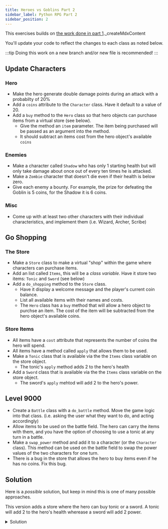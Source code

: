 ```yaml
---
title: Heroes vs Goblins Part 2
sidebar_label: Python RPG Part 2
sidebar_position: 2
---
```


This exercises builds on [the work done in part 1](docs/exercises/python-rpg/part-1/)._createMdxContent

You'll update your code to reflect the changes to each class as noted below.

:::tip
Doing this work on a new branch and/or new file is recommended!
:::

## Update Characters

### Hero

- Make the hero generate double damage points during an attack with a probabilty of 20%
- Add a `coins` attribute to the `Character` class. Have it default to a value of 20.
- Add a `buy` method to the `Hero` class so that hero objects can purchase items from a virtual store (see below).
  - Give the method an `item` parameter. The item being purchased will be passed as an argument into the method.
  - It should subtract an items cost from the hero object's available `coins`

### Enemies

- Make a character called `Shadow` who has only 1 starting health but will only take damage about once out of every ten times he is attacked.
- Make a `Zombie` character that doesn't die even if their health is below zero.
- Give each enemy a bounty. For example, the prize for defeating the Goblin is 5 coins, for the Shadow it is 6 coins.

### Misc

- Come up with at least two other characters with their individual characteristics, and implement them (i.e. Wizard, Archer, Scribe)

## Go Shopping

### The Store

- Make a `Store` class to make a virtual "shop" within the game where characters can purchase items.
- Add an list called `Items`, this will be a _class variable_. Have it store two items: `Tonic` and `Sword` (see below)
- Add a `do_shopping` method to the `Store` class.
  - Have it display a welcome message and the player's current coin balance.
  - List all available items with their names and costs.
  - The `Hero` class has a `buy` method that will allow a hero object to purchse an item. The cost of the item will be subtracted from the hero object's available coins.

### Store Items

- All items have a `cost` attribute that represents the number of coins the hero will spend.
- All items have a method called `apply` that allows them to be used.
- Make a `Tonic` class that is available via the the `Items` class variable on the store object.
  - The tonic's `apply` method adds 2 to the hero's health
- Add a `Sword` class that is available via the the `Items` class variable on the store object.
  - The sword's `apply` mehtod will add 2 to the hero's power.

## Level 9000

- Create a `Battle` class with a `do_battle` method. Move the game logic into that class. (i.e. asking the user what they want to do, and acting accordingly)
- Allow items to be used on the battle field. The hero can carry the items with them, and you have the option of choosing to use a tonic at any turn in a battle.
- Make a `swap_power` method and add it to a character (or the `Character` class). This method can be used on the battle field to swap the power values of the two characters for one turn.
- There is a bug in the store that allows the hero to buy items even if he has no coins. Fix this bug.

## Solution

Here is a _possible_ solution, but keep in mind this is one of many possible approaches.

This version adds a store where the hero can buy tonic or a sword.
A tonic will add 2 to the hero's health wherease a sword will add 2 power.

<details>
    <summary>Solution</summary>
```py
import random
import time

class Character():
    def __init__(self):
        self.name = '<undefined>'
        self.health = 10
        self.power = 5
        self.coins = 20

    def alive(self):
        return self.health > 0

    def attack(self, enemy):
        if not self.alive():
            return
        print("%s attacks %s" % (self.name, enemy.name))
        enemy.receive_damage(self.power)
        time.sleep(1.5)

    def receive_damage(self, points):
        self.health -= points
        print("%s received %d damage." % (self.name, points))
        if self.health <= 0:
            print("%s is dead." % self.name)

    def print_status(self):
        print("%s has %d health and %d power." % (self.name, self.health, self.power))

class Hero(Character):
    def __init__(self):
        self.name = 'hero'
        self.health = 10
        self.power = 5
        self.coins = 20

    def restore(self):
        self.health = 10
        print("Hero's heath is restored to %d!" % self.health)
        time.sleep(1)

    def buy(self, item):
        self.coins -= item.cost
        item.apply(hero)

class Goblin(Character):
    def __init__(self):
        self.name = 'goblin'
        self.health = 6
        self.power = 2

class Wizard(Character):
    def __init__(self):
        self.name = 'wizard'
        self.health = 8
        self.power = 1

    def attack(self, enemy):
        swap_power = random.random() > 0.5
        if swap_power:
            print("%s swaps power with %s during attack" % (self.name, enemy.name))
            self.power, enemy.power = enemy.power, self.power
        super(Wizard, self).attack(enemy)
        if swap_power:
            self.power, enemy.power = enemy.power, self.power

class Battle():
    def do_battle(self, hero, enemy):
        print("=====================")
        print("Hero faces the %s" % enemy.name)
        print("=====================")
        while hero.alive() and enemy.alive():
            hero.print_status()
            enemy.print_status()
            time.sleep(1.5)
            print("-----------------------")
            print("What do you want to do?")
            print("1. fight %s" % enemy.name)
            print("2. do nothing")
            print("3. flee")
            print("> ",)
            user_input = int(input())
            if user_input == 1:
                hero.attack(enemy)
            elif user_input == 2:
                pass
            elif user_input == 3:
                print("Goodbye.")
                exit(0)
            else:
                print("Invalid input %r" % user_input)
                continue
            enemy.attack(hero)
        if hero.alive():
            print("You defeated the %s" % enemy.name)
            return True
        else:
            print("YOU LOSE!")
            return False

class Tonic():
    cost = 5
    name = 'tonic'
    def apply(self, character):
        character.health += 2
        print("%s's health increased to %d." % (character.name, character.health))

class Sword():
    cost = 10
    name = 'sword'
    def apply(self, hero):
        hero.power += 2
        print("%s's power increased to %d." % (hero.name, hero.power))

class Store():
    # If you define a variable in the scope of a class:
    # This is a class variable and you can access it like
    # Store.items => [Tonic, Sword]
    items = [Tonic, Sword]
    def do_shopping(self, hero):
        while True:
            print("=====================")
            print("Welcome to the store!")
            print("=====================")
            print("You have %d coins." % hero.coins)
            print("What do you want to do?")
            for i in range(len(Store.items)):
                item = Store.items[i]
                print("%d. buy %s (%d)" % (i + 1, item.name, item.cost))
            print("10. leave")
            user_input = int(input("> "))
            if user_input == 10:
                break
            else:
                ItemToBuy = Store.items[user_input - 1]
                item = ItemToBuy()
                hero.buy(item)

hero = Hero()
enemies = [Goblin(), Wizard()]
battle_engine = Battle()
shopping_engine = Store()

for enemy in enemies:
    hero_won = battle_engine.do_battle(hero, enemy)
    if not hero_won:
        print("YOU LOSE!")
        exit(0)
    shopping_engine.do_shopping(hero)

print("YOU WIN!")
```
</details>